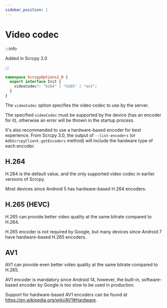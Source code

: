 ```yaml
---
sidebar_position: 1
---
```


# Video codec

:::info

Added in Scrcpy 2.0

:::

```ts
namespace ScrcpyOptions2_0 {
  export interface Init {
    videoCodec?: "h264" | "h265" | "av1";
  }
}
```

The `videoCodec` option specifies the video codec to use by the server.

The specified `videoCodec` must be supported by the device (has an encoder for it), otherwise an error will be thrown in the startup process.

It's also recommended to use a hardware-based encoder for best experience. From Scrcpy 3.0, the output of `--list-encoders` (or `AdbScrcpyClient.getEncoders` method) will include the hardware type of each encoder.

## H.264

H.264 is the default value, and the only supported video codec in earlier versions of Scrcpy.

Most devices since Android 5 has hardware-based H.264 encoders.

## H.265 (HEVC)

H.265 can provide better video quality at the same bitrate compared to H.264.

H.265 encoder is not required by Google, but many devices since Android 7 have hardware-based H.265 encoders.

## AV1

AV1 can provide even better video quality at the same bitrate compared to H.265.

AV1 encoder is mandatory since Android 14, however, the built-in, software-based encoder by Google is too slow to be used in production.

Support for hardware-based AV1 encoders can be found at https://en.wikipedia.org/wiki/AV1#Hardware.
